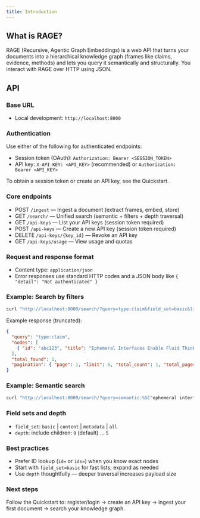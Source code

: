 ```yaml
---
title: Introduction
---
```


## What is RAGE?
RAGE (Recursive, Agentic Graph Embeddings) is a web API that turns your documents into a hierarchical knowledge graph (frames like claims, evidence, methods) and lets you query it semantically and structurally. You interact with RAGE over HTTP using JSON.

## API
### Base URL
- Local development: `http://localhost:8000`

### Authentication
Use either of the following for authenticated endpoints:
- Session token (OAuth): `Authorization: Bearer <SESSION_TOKEN>`
- API key: `X-API-KEY: <API_KEY>` (recommended) or `Authorization: Bearer <API_KEY>`

To obtain a session token or create an API key, see the Quickstart.

### Core endpoints
- POST `/ingest` — Ingest a document (extract frames, embed, store)
- GET `/search/` — Unified search (semantic + filters + depth traversal)
- GET `/api-keys` — List your API keys (session token required)
- POST `/api-keys` — Create a new API key (session token required)
- DELETE `/api-keys/{key_id}` — Revoke an API key
- GET `/api-keys/usage` — View usage and quotas

### Request and response format
- Content type: `application/json`
- Error responses use standard HTTP codes and a JSON body like `{ "detail": "Not authenticated" }`

### Example: Search by filters
```bash
curl "http://localhost:8000/search/?query=type:claim&field_set=basic&limit=5"
```

Example response (truncated):
```json
{
  "query": "type:claim",
  "nodes": [
    { "id": "abc123", "title": "Ephemeral Interfaces Enable Fluid Thinking", "type": "Frame:claim" }
  ],
  "total_found": 1,
  "pagination": { "page": 1, "limit": 5, "total_count": 1, "total_pages": 1 }
}
```

### Example: Semantic search
```bash
curl "http://localhost:8000/search/?query=semantic:%5C"ephemeral interfaces%5C"&field_set=content&limit=10"
```

### Field sets and depth
- `field_set`: `basic` | `content` | `metadata` | `all`
- `depth`: include children: `0` (default) … `5`

### Best practices
- Prefer ID lookup (`id=` or `ids=`) when you know exact nodes
- Start with `field_set=basic` for fast lists; expand as needed
- Use `depth` thoughtfully — deeper traversal increases payload size

### Next steps
Follow the Quickstart to: register/login → create an API key → ingest your first document → search your knowledge graph.


